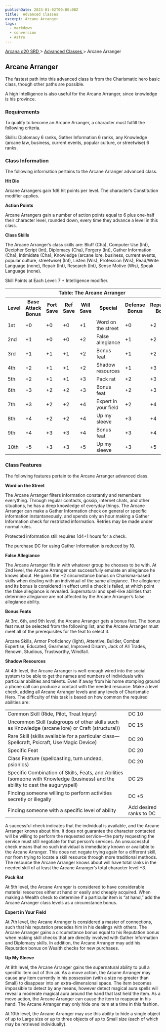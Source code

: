 ```yaml
---
publishDate: 2023-01-02T00:00:00Z
title:  Advanced Classes 
excerpt: Arcane Arranger
tags:
  - markdown
  - conversion
  - Astro
---
```


[ Arcana d20 SRD ](/#arcanaD20) > [ Advanced Classes ](arcana-d20-srd-advanced-classes-index) > Arcane Arranger

##  Arcane Arranger

The fastest path into this advanced class is from the Charismatic hero basic
class, though other paths are possible.

A high Intelligence is also useful for the Arcane Arranger, since knowledge is
his province.

###  Requirements

To qualify to become an Arcane Arranger, a character must fulfill the
following criteria.

Skills: Diplomacy 6 ranks, Gather Information 6 ranks, any Knowledge (arcane
law, business, current events, popular culture, or streetwise) 6 ranks.

###  Class Information

The following information pertains to the Arcane Arranger advanced class.

**Hit Die**

Arcane Arrangers gain 1d6 hit points per level. The character’s Constitution
modifier applies.

**Action Points**

Arcane Arrangers gain a number of action points equal to 6 plus one-half their
character level, rounded down, every time they advance a level in this class.

**Class Skills**

The Arcane Arranger’s class skills are: Bluff (Cha), Computer Use (Int),
Decipher Script (Int), Diplomacy (Cha), Forgery (Int), Gather Information
(Cha), Intimidate (Cha), Knowledge (arcane lore, business, current events,
popular culture, streetwise) (Int), Listen (Wis), Profession (Wis), Read/Write
Language (none), Repair (Int), Research (Int), Sense Motive (Wis), Speak
Language (none).

Skill Points at Each Level: 7 + Intelligence modifier.


<table> <tr> <th colspan="8"> Table: The Arcane Arranger </th> </tr> <tr> <th> Level </th> <th> Base Attack Bonus </th> <th> Fort Save </th> <th> Ref Save </th> <th> Will Save </th> <th> Special </th> <th> Defense Bonus </th> <th> Reputation Bonus </th> </tr> <tr> <td> 1st </td> <td> +0 </td> <td> +0 </td> <td> +0 </td> <td> +1 </td> <td> Word on the street </td> <td> +0 </td> <td> +2 </td> </tr> <tr class="shaded"> <td> 2nd </td> <td> +1 </td> <td> +0 </td> <td> +0 </td> <td> +2 </td> <td> False allegiance </td> <td> +1 </td> <td> +2 </td> </tr> <tr> <td> 3rd </td> <td> +1 </td> <td> +1 </td> <td> +1 </td> <td> +2 </td> <td> Bonus feat </td> <td> +1 </td> <td> +2 </td> </tr> <tr class="shaded"> <td> 4th </td> <td> +2 </td> <td> +1 </td> <td> +1 </td> <td> +2 </td> <td> Shadow resources </td> <td> +1 </td> <td> +3 </td> </tr> <tr> <td> 5th </td> <td> +2 </td> <td> +1 </td> <td> +1 </td> <td> +3 </td> <td> Pack rat </td> <td> +2 </td> <td> +3 </td> </tr> <tr class="shaded"> <td> 6th </td> <td> +3 </td> <td> +2 </td> <td> +2 </td> <td> +3 </td> <td> Bonus feat </td> <td> +2 </td> <td> +3 </td> </tr> <tr> <td> 7th </td> <td> +3 </td> <td> +2 </td> <td> +2 </td> <td> +4 </td> <td> Expert in your field </td> <td> +2 </td> <td> +4 </td> </tr> <tr class="shaded"> <td> 8th </td> <td> +4 </td> <td> +2 </td> <td> +2 </td> <td> +4 </td> <td> Up my sleeve </td> <td> +3 </td> <td> +4 </td> </tr> <tr> <td> 9th </td> <td> +4 </td> <td> +3 </td> <td> +3 </td> <td> +4 </td> <td> Bonus feat </td> <td> +3 </td> <td> +4 </td> </tr> <tr class="shaded"> <td> 10th </td> <td> +5 </td> <td> +3 </td> <td> +3 </td> <td> +5 </td> <td> Up my sleeve </td> <td> +3 </td> <td> +5 </td> </tr> </table>



###  Class Features

The following features pertain to the Arcane Arranger advanced class.

**Word on the Street**

The Arcane Arranger filters information constantly and remembers everything.
Through regular contacts, gossip, internet chats, and other situations, he has
a deep knowledge of everyday things. The Arcane Arranger can make a Gather
Information check on general or specific information instantaneously, and
spends only an hour making a Gather Information check for restricted
information. Retries may be made under normal rules.

Protected information still requires 1d4+1 hours for a check.

The purchase DC for using Gather Information is reduced by 10.

**False Allegiance**

The Arcane Arranger fits in with whatever group he chooses to be with. At 2nd
level, the Arcane Arranger can successfully emulate an allegiance he knows
about. He gains the +2 circumstance bonus on Charisma-based skills when
dealing with an individual of the same allegiance. The allegiance and its
bonus is considered in effect until a check is failed, at which point the
false allegiance is revealed. Supernatural and spell-like abilities that
determine allegiance are not affected by the Arcane Arranger’s false
allegiance ability.

**Bonus Feats**

At 3rd, 6th, and 9th level, the Arcane Arranger gets a bonus feat. The bonus
feat must be selected from the following list, and the Arcane Arranger must
meet all of the prerequisites for the feat to select it.

Arcane Skills, Armor Proficiency (light), Attentive, Builder, Combat
Expertise, Educated, Gearhead, Improved Disarm, Jack of All Trades, Renown,
Studious, Trustworthy, Windfall.

**Shadow Resources**

At 4th level, the Arcane Arranger is well-enough wired into the social system
to be able to get the names and numbers of individuals with particular
abilities and talents. Even if away from his home stomping ground a phone call
can produce a contact with the needed resource. Make a level check, adding all
Arcane Arranger levels and any levels of Charismatic Hero. The difficulty of
this task is based on how common the required abilities are:


<table> <tr> <td> Common Skill (Ride, Pilot, Treat Injury) </td> <td> DC 10 </td> </tr> <tr class="shaded"> <td> Uncommon Skill (subgroups of other skills such as Knowledge (arcane lore) or Craft (structural)) </td> <td> DC 15 </td> </tr> <tr> <td> Rare Skill (skills available for a particular class—Spellcraft, Psicraft, Use Magic Device) </td> <td> DC 20 </td> </tr> <tr class="shaded"> <td> Specific Feat </td> <td> DC 20 </td> </tr> <tr> <td> Class Feature (spellcasting, turn undead, psionics) </td> <td> DC 20 </td> </tr> <tr class="shaded"> <td> Specific Combination of Skills, Feats, and Abilities (someone with Knowledge (business) and the ability to cast the auguryspell) </td> <td> DC 25 </td> </tr> <tr> <td> Finding someone willing to perform activities secretly or illegally </td> <td> DC +5 </td> </tr> <tr class="shaded"> <td> Finding someone with a specific level of ability </td> <td> Add desired ranks to DC </td> </tr> </table>



A successful check indicates that the individual is available, and the Arcane
Arranger knows about him. It does not guarantee the character contacted will
be willing to perform the requested service—the party requesting the service
must still negotiate for that person’s services. An unsuccessful check means
that no such individual is immediately known or available to the Arcane
Arranger. This does not negate trying again for a different skill, nor from
trying to locate a skill resource through more traditional methods. The
resource the Arcane Arranger knows about will have total ranks in the needed
skill of at least the Arcane Arranger’s total character level +3.

**Pack Rat**

At 5th level, the Arcane Arranger is considered to have considerable material
resources either at hand or easily and cheaply acquired. When making a Wealth
check to determine if a particular item is “at hand,” add the Arcane Arranger
class levels as a circumstance bonus.

**Expert in Your Field**

At 7th level, the Arcane Arranger is considered a master of connections, such
that his reputation precedes him in his dealings with others. The Arcane
Arranger gains a circumstance bonus equal to his Reputation bonus when making
skill checks that are directly involved with Gather Information and Diplomacy
skills. In addition, the Arcane Arranger may add his Reputation bonus on
Wealth checks for new purchases.

**Up My Sleeve**

At 8th level, the Arcane Arranger gains the supernatural ability to pull a
specific item out of thin air. As a move action, the Arcane Arranger may cause
any item currently in his possession (with a size no greater than Small) to
disappear into an extra-dimensional space. The item becomes impossible to
detect by any means, however detect magical aura spells will reveal a moderate
magical aura around the hand that last held the item. As a move action, the
Arcane Arranger can cause the item to reappear in his hand. The Arcane
Arranger may only hide one item at a time in this fashion.

At 10th level, the Arcane Arranger may use this ability to hide a single
object of up to Large size or up to three objects of up to Small size (each of
which may be retrieved individually).

